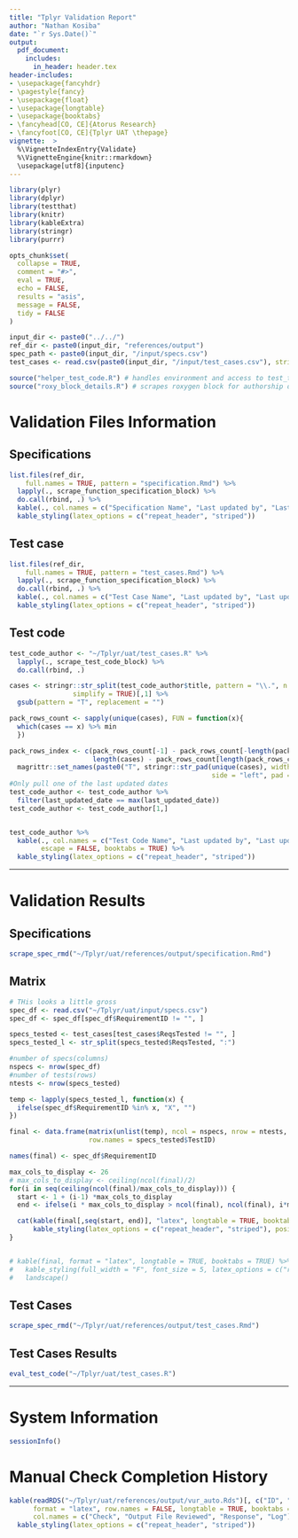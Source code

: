 ```yaml
---
title: "Tplyr Validation Report"
author: "Nathan Kosiba"
date: "`r Sys.Date()`"
output:
  pdf_document:
    includes:
      in_header: header.tex
header-includes:
- \usepackage{fancyhdr}
- \pagestyle{fancy}
- \usepackage{float}
- \usepackage{longtable}
- \usepackage{booktabs}
- \fancyhead[CO, CE]{Atorus Research}
- \fancyfoot[CO, CE]{Tplyr UAT \thepage}
vignette:  >
  %\VignetteIndexEntry{Validate}
  %\VignetteEngine{knitr::rmarkdown}
  \usepackage[utf8]{inputenc}
---
```

\newpage
\tableofcontents
\newpage
```r
library(plyr)
library(dplyr)
library(testthat)
library(knitr)
library(kableExtra)
library(stringr)
library(purrr)

opts_chunk$set(
  collapse = TRUE,
  comment = "#>",
  eval = TRUE,
  echo = FALSE,
  results = "asis",
  message = FALSE,
  tidy = FALSE
)

input_dir <- paste0("../../")
ref_dir <- paste0(input_dir, "references/output")
spec_path <- paste0(input_dir, "/input/specs.csv")
test_cases <- read.csv(paste0(input_dir, "/input/test_cases.csv"), stringsAsFactors = FALSE)

source("helper_test_code.R") # handles environment and access to test_that contents
source("roxy_block_details.R") # scrapes roxygen block for authorship details
```

# Validation Files Information
## Specifications
```r
list.files(ref_dir,
    full.names = TRUE, pattern = "specification.Rmd") %>%
  lapply(., scrape_function_specification_block) %>%
  do.call(rbind, .) %>%
  kable(., col.names = c("Specification Name", "Last updated by", "Last updated date"), booktabs = TRUE) %>%
  kable_styling(latex_options = c("repeat_header", "striped"))
```

## Test case
```r
list.files(ref_dir,
    full.names = TRUE, pattern = "test_cases.Rmd") %>%
  lapply(., scrape_function_specification_block) %>%
  do.call(rbind, .) %>%
  kable(., col.names = c("Test Case Name", "Last updated by", "Last updated date"), booktabs = TRUE) %>%
  kable_styling(latex_options = c("repeat_header", "striped"))
```

## Test code
```r
test_code_author <- "~/Tplyr/uat/test_cases.R" %>%
  lapply(., scrape_test_code_block) %>%
  do.call(rbind, .)

cases <- stringr::str_split(test_code_author$title, pattern = "\\.", n = 2,
                simplify = TRUE)[,1] %>%
  gsub(pattern = "T", replacement = "")

pack_rows_count <- sapply(unique(cases), FUN = function(x){
  which(cases == x) %>% min
  })

pack_rows_index <- c(pack_rows_count[-1] - pack_rows_count[-length(pack_rows_count)],
                     length(cases) - pack_rows_count[length(pack_rows_count)] + 1) %>%
  magrittr::set_names(paste0("T", stringr::str_pad(unique(cases), width = 3,
                                                   side = "left", pad = 0)))
#Only pull one of the last updated dates
test_code_author <- test_code_author %>%
  filter(last_updated_date == max(last_updated_date))
test_code_author <- test_code_author[1,]


test_code_author %>%
  kable(., col.names = c("Test Code Name", "Last updated by", "Last updated date"),
        escape = FALSE, booktabs = TRUE) %>%
  kable_styling(latex_options = c("repeat_header", "striped"))
```

***
# Validation Results
## Specifications
```r
scrape_spec_rmd("~/Tplyr/uat/references/output/specification.Rmd")
```

\newpage

\blandscape

## Matrix
```r

# THis looks a little gross
spec_df <- read.csv("~/Tplyr/uat/input/specs.csv")
spec_df <- spec_df[spec_df$RequirementID != "", ]

specs_tested <- test_cases[test_cases$ReqsTested != "", ]
specs_tested_l <- str_split(specs_tested$ReqsTested, ":")

#number of specs(columns)
nspecs <- nrow(spec_df)
#number of tests(rows)
ntests <- nrow(specs_tested)

temp <- lapply(specs_tested_l, function(x) {
  ifelse(spec_df$RequirementID %in% x, "X", "")
})

final <- data.frame(matrix(unlist(temp), ncol = nspecs, nrow = ntests, byrow = TRUE),
                    row.names = specs_tested$TestID)

names(final) <- spec_df$RequirementID

max_cols_to_display <- 26
# max_cols_to_display <- ceiling(ncol(final)/2)
for(i in seq(ceiling(ncol(final)/max_cols_to_display))) {
  start <- 1 + (i-1) *max_cols_to_display
  end <- ifelse(i * max_cols_to_display > ncol(final), ncol(final), i*max_cols_to_display)

  cat(kable(final[,seq(start, end)], "latex", longtable = TRUE, booktabs = TRUE) %>%
      kable_styling(latex_options = c("repeat_header", "striped"), position = "left"))
}


# kable(final, format = "latex", longtable = TRUE, booktabs = TRUE) %>%
#   kable_styling(full_width = "F", font_size = 5, latex_options = c("repeat_header")) %>%
#   landscape()

```

\elandscape

\newpage

## Test Cases
```r
scrape_spec_rmd("~/Tplyr/uat/references/output/test_cases.Rmd")
```

## Test Cases Results

```r
eval_test_code("~/Tplyr/uat/test_cases.R")
```

***
# System Information
```r
sessionInfo()
```

# Manual Check Completion History
```r
kable(readRDS("~/Tplyr/uat/references/output/vur_auto.Rds")[, c("ID", "OutputFile", "Response", "Log")],
      format = "latex", row.names = FALSE, longtable = TRUE, booktabs = TRUE,
      col.names = c("Check", "Output File Reviewed", "Response", "Log")) %>%
  kable_styling(latex_options = c("repeat_header", "striped"))

```

